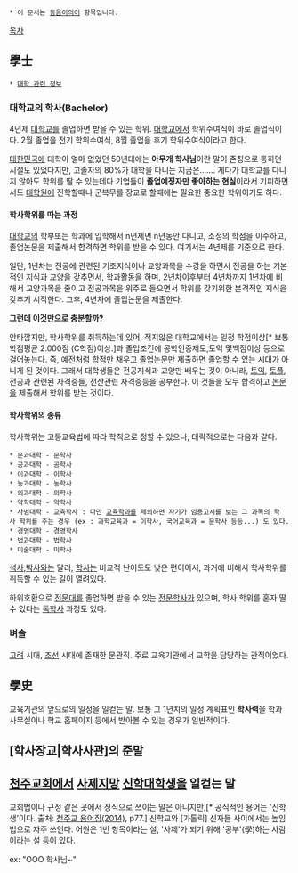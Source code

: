  * 이 문서는 [[동음이의어]] 항목입니다.

[[목차]]
== 學士 ==
 * [[대학 관련 정보]]

=== 대학교의 학사(Bachelor) ===
4년제 [[대학교]]를 졸업하면 받을 수 있는 학위. [[대학교]]에서 학위수여식이 바로 졸업식이다. 2월 졸업을 전기 학위수여식, 8월 졸업을 후기 학위수여식이라고 한다.

[[대한민국]]에 대학이 얼마 없었던 50년대에는 '''아무개 학사님'''이란 말이 존칭으로 통하던 시절도 있었다지만, 고졸자의 80%가 대학을 다니는 지금은……. 게다가 대학교를 다니지 않아도 학위를 딸 수 있는데다 기업들이 '''졸업예정자만 좋아하는 현실'''이라서 기피하면서도 [[대학원]]에 진학할때나 군복무를 장교로 할때에는 필요한 중요한 학위이기도 하다.

==== 학사학위를 따는 과정 ====
[[대학교]]의 학부또는 학과에 입학해서 n년제면 n년동안 다니고, 소정의 학점을 이수하고, 졸업논문을 제출해서 합격하면 학위를 받을 수 있다. 여기서는 4년제를 기준으로 한다.

일단, 1년차는 전공에 관련된 기초지식이나 교양과목을 수강을 하면서 전공을 하는 기본적인 지식과 교양을 갖추면서, 학과활동을 하며, 2년차이후부터 4년차까지 1년차에 비해서 교양과목을 줄이고 전공과목을 위주로 들으면서 학위를 갖기위한 본격적인 지식을 갖추기 시작한다. 그후, 4년차에 졸업논문을 제출한다.

'''그런데 이것만으로 충분할까?'''

안타깝지만, 학사학위를 취득하는데 있어, 적지않은 대학교에서는 일정 학점이상[* 보통 학점평균 2.000점 (C학점)이상.]과 졸업조건에 공학인증제도,토익 몇백점이상 등으로 걸어놓는다. 즉, 예전처럼 학점만 채우고 졸업논문만 제출하면 졸업할 수 있는 시대가 아니게 된 것이다. 그래서 대학생들은 전공지식과 교양만 배우는 것이 아니라, [[토익]], [[토플]], 전공과 관련된 자격증들, 전산관련 자격증등을 공부한다. 이 것들을 모두 합격하고 [[논문]]을 제출해서 학위를 받는 것이다.

==== 학사학위의 종류 ====
학사학위는 고등교육법에 따라 학칙으로 정할 수 있으나, 대략적으로는 다음과 같다.

 * 문과대학 - 문학사
 * 공과대학 - 공학사
 * 이과대학 - 이학사
 * 농과대학 - 농학사
 * 의과대학 - 의학사
 * 약학대학 - 약학사
 * 사범대학 - 교육학사 : 다만 [[교육학과]]를 제외하면 자기가 임용고시를 보는 그 과목의 학사 학위를 주는 경우 (ex : 과학교육과 = 이학사, 국어교육과 = 문학사 등등...) 도 있다.
 * 경영대학 - 경영학사
 * 법과대학 - 법학사
 * 미술대학 - 미학사

[[석사]],[[박사]]와는 달리, [[학사]]는 비교적 난이도도 낮은 편이어서, 과거에 비해서 학사학위를 취득할 수 있는 길이 열려있다.

하위호환으로 [[전문대]]를 졸업하면 받을 수 있는 [[전문학사]]가 있으며, 학사 학위를 혼자 딸 수 있다는 [[독학사]] 과정도 있다. 

=== 벼슬 ===
[[고려]] 시대, [[조선]] 시대에 존재한 문관직. 주로 교육기관에서 교학을 담당하는 관직이었다.

== 學史 ==
교육기관의 앞으로의 일정을 일컫는 말. 보통 그 1년치의 일정 계획표인 '''학사력'''을 학과 사무실이나 학교 홈페이지 등에서 받아볼 수 있는 경우가 일반적이다.

== [학사장교|학사사관]의 준말 ==

== [[천주교]]회에서 [[사제]]지망 [[신학대학]]생을 일컫는 말 ==
교회법이나 규정 같은 곳에서 정식으로 쓰이는 말은 아니지만,[* 공식적인 용어는 '신학생'이다. 출처: [http://ebook.cbck.or.kr/gallery/view.asp?seq=214480 천주교 용어집(2014)], p77.] 신학교와 [가톨릭] 신자들 사이에서는 높임법으로 자주 쓰인다. 어원은 1번 항목이라는 설, '사제'가 되기 위해 '공부'(學)하는 사람이라는 설 등이 있다.

ex: "OOO 학사님~"
